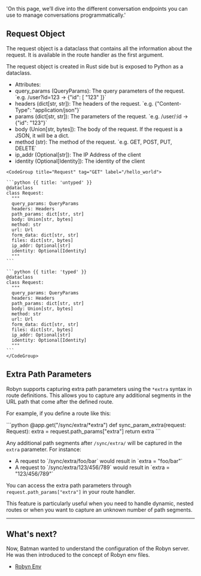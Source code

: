   'On this page, we’ll dive into the different conversation endpoints you can use to manage conversations programmatically.'


## Request Object

The request object is a dataclass that contains all the information about the request. It is available in the route handler as the first argument.



<Row>
<Col>
The request object is created in Rust side but is exposed to Python as a dataclass.

<ul>
<li>
Attributes:
</li>
<li>
query_params (QueryParams): The query parameters of the request. `e.g. /user?id=123 -> {"id": [ "123" ]}`
</li>
<li>
headers (dict[str, str]): The headers of the request. `e.g. {"Content-Type": "application/json"}`
</li>
<li>
params (dict[str, str]): The parameters of the request. `e.g. /user/:id -> {"id": "123"}`
</li>
<li>
body (Union[str, bytes]): The body of the request. If the request is a JSON, it will be a dict.
</li>
<li>
method (str): The method of the request. `e.g. GET, POST, PUT, DELETE`
</li>
<li>
ip_addr (Optional[str]): The IP Address of the client
</li>
<li>
identity (Optional[Identity]): The identity of the client
</li>


</ul>





</Col>
  <Col>

    <CodeGroup title="Request" tag="GET" label="/hello_world">

    ```python {{ title: 'untyped' }}
    @dataclass
    class Request:
      """
      query_params: QueryParams
      headers: Headers
      path_params: dict[str, str]
      body: Union[str, bytes]
      method: str
      url: Url
      form_data: dict[str, str]
      files: dict[str, bytes]
      ip_addr: Optional[str]
      identity: Optional[Identity]
      """
    ```

    ```python {{ title: 'typed' }}
    @dataclass
    class Request:
      """
      query_params: QueryParams
      headers: Headers
      path_params: dict[str, str]
      body: Union[str, bytes]
      method: str
      url: Url
      form_data: dict[str, str]
      files: dict[str, bytes]
      ip_addr: Optional[str]
      identity: Optional[Identity]
      """
    ```
    </CodeGroup>
  </Col>
</Row>

## Extra Path Parameters

Robyn supports capturing extra path parameters using the `*extra` syntax in route definitions. This allows you to capture any additional segments in the URL path that come after the defined route.

For example, if you define a route like this:

<CodeGroup>
```python
@app.get("/sync/extra/*extra")
def sync_param_extra(request: Request):
    extra = request.path_params["extra"]
    return extra
```
</CodeGroup>

Any additional path segments after `/sync/extra/` will be captured in the `extra` parameter. For instance:

<ul>
<li>
A request to `/sync/extra/foo/bar` would result in `extra = "foo/bar"`
</li>
<li>
     A request to `/sync/extra/123/456/789` would result in `extra = "123/456/789"`
</li>
</ul>

You can access the extra path parameters through `request.path_params["extra"]` in your route handler.

This feature is particularly useful when you need to handle dynamic, nested routes or when you want to capture an unknown number of path segments.

---


## What's next?

Now, Batman wanted to understand the configuration of the Robyn server. He was then introduced to the concept of Robyn env files.

- [Robyn Env](/documentation/en/api_reference/robyn_env)

